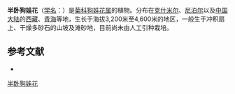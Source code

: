 {{Speciesbox
| name = 半卧狗娃花
| status = 
| status_system = 
| image =
| genus = Heteropappus
| species = semiprostratus
| authority = Griers.
}}

'''半卧狗娃花'''（[[学名|学名]]：{{lang|la|''Heteropappus semiprostratus''}}）是[[菊科|菊科]][[狗娃花属|狗娃花属]]的植物。分布在[[克什米尔|克什米尔]]、[[尼泊尔|尼泊尔]]以及[[中国大陆|中国大陆]]的[[西藏|西藏]]、[[青海|青海]]等地，生长于海拔3,200米至4,600米的地区，一般生于冲积扇上、干燥多砂石的山坡及滩砂地，目前尚未由人工引种栽培。

== 参考文献 ==
<div class="references-small">
* {{cite web| url =http://www.bioinfo.cn/db05/KmzwSpecies.php?action=view&id=4889| title =半卧狗娃花| work =《中国高等植物数据库全库》| publisher =中国科学院微生物研究所| author =昆明植物研究所| accessdate =2009-02-25| deadurl =yes| archiveurl =https://web.archive.org/web/20160305031656/http://www.bioinfo.cn/db05/KmzwSpecies.php?action=view&id=4889| archivedate =2016-03-05}}
</div>
{{Taxonbar|from=Q10905129}}

[[Category:狗娃花属|半卧狗娃花]]


{{植物小作品}}